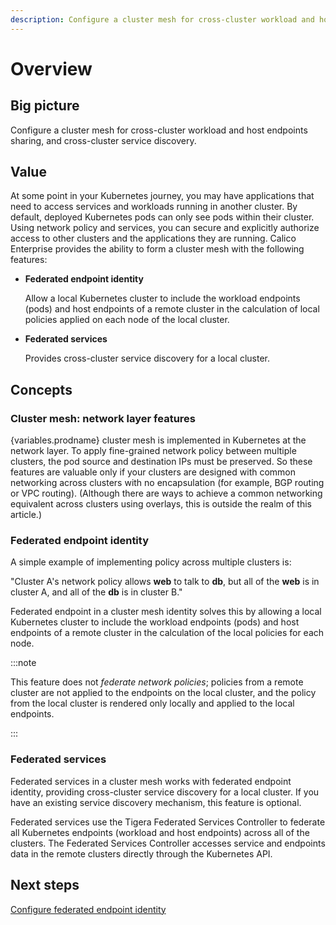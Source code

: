 ```yaml
---
description: Configure a cluster mesh for cross-cluster workload and host endpoints sharing, and cross-cluster service discovery.
---
```


# Overview

## Big picture

Configure a cluster mesh for cross-cluster workload and host endpoints sharing, and cross-cluster service discovery.

## Value

At some point in your Kubernetes journey, you may have applications that need to access services and workloads running in another cluster. By default, deployed Kubernetes pods can only see pods within their cluster. Using network policy and services, you can secure and explicitly authorize access to other clusters and the applications they are running. Calico Enterprise provides the ability to form a cluster mesh with the following features:

- **Federated endpoint identity**

  Allow a local Kubernetes cluster to include the workload endpoints (pods) and host endpoints of a remote cluster in the calculation of local policies applied on each node of the local cluster.

- **Federated services**

  Provides cross-cluster service discovery for a local cluster.

## Concepts

### Cluster mesh: network layer features

{variables.prodname} cluster mesh is implemented in Kubernetes at the network layer. To apply fine-grained network policy between multiple clusters, the pod source and destination IPs must be preserved. So these features are valuable only if your clusters are designed with common networking across clusters with no encapsulation (for example, BGP routing or VPC routing). (Although there are ways to achieve a common networking equivalent across clusters using overlays, this is outside the realm of this article.)

### Federated endpoint identity

A simple example of implementing policy across multiple clusters is:

"Cluster A's network policy allows **web** to talk to **db**, but all of the **web** is in cluster A, and all of the **db** is in cluster B."

Federated endpoint in a cluster mesh identity solves this by allowing a local Kubernetes cluster to include the workload endpoints (pods) and host endpoints of a remote cluster in the calculation of the local policies for each node.

:::note

This feature does not _federate network policies_; policies from a remote cluster are not applied to the endpoints on the local cluster, and the policy from the local cluster is rendered only locally and applied to the local endpoints.

:::

### Federated services

Federated services in a cluster mesh works with federated endpoint identity, providing cross-cluster service discovery for a local cluster. If you have an existing service discovery mechanism, this feature is optional.

Federated services use the Tigera Federated Services Controller to federate all Kubernetes endpoints (workload and host endpoints) across all of the clusters. The Federated Services Controller accesses service and endpoints data in the remote clusters directly through the Kubernetes API.

## Next steps

[Configure federated endpoint identity ](kubeconfig.mdx)
